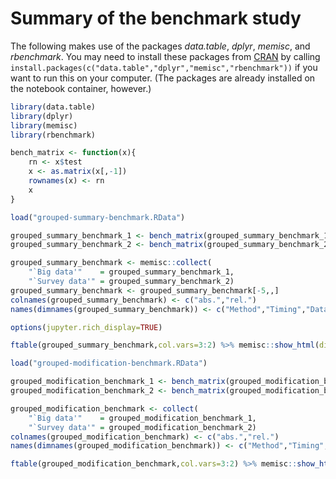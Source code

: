 # Summary of the benchmark study


The following makes use of the packages *data.table*, *dplyr*, *memisc*, and *rbenchmark*. You may need to install these packages from [CRAN](https://cran.r-packages.org) by calling `install.packages(c("data.table","dplyr","memisc","rbenchmark"))` if you want to run this on your computer. (The packages are already installed
on the notebook container, however.)

```r
library(data.table)
library(dplyr)
library(memisc)
library(rbenchmark)
```

```r
bench_matrix <- function(x){
    rn <- x$test
    x <- as.matrix(x[,-1])
    rownames(x) <- rn
    x
}
```

```r
load("grouped-summary-benchmark.RData")
```

```r
grouped_summary_benchmark_1 <- bench_matrix(grouped_summary_benchmark_1)
grouped_summary_benchmark_2 <- bench_matrix(grouped_summary_benchmark_2)
```

```r
grouped_summary_benchmark <- memisc::collect(
    "`Big data'"    = grouped_summary_benchmark_1,
    "`Survey data'" = grouped_summary_benchmark_2)
grouped_summary_benchmark <- grouped_summary_benchmark[-5,,]
colnames(grouped_summary_benchmark) <- c("abs.","rel.")
names(dimnames(grouped_summary_benchmark)) <- c("Method","Timing","Data")
```

```r
options(jupyter.rich_display=TRUE)
```

```r
ftable(grouped_summary_benchmark,col.vars=3:2) %>% memisc::show_html(digits=2)
```

```r
load("grouped-modification-benchmark.RData")

grouped_modification_benchmark_1 <- bench_matrix(grouped_modification_benchmark_1)
grouped_modification_benchmark_2 <- bench_matrix(grouped_modification_benchmark_2)

grouped_modification_benchmark <- collect(
    "`Big data'"    = grouped_modification_benchmark_1,
    "`Survey data'" = grouped_modification_benchmark_2)
colnames(grouped_modification_benchmark) <- c("abs.","rel.")
names(dimnames(grouped_modification_benchmark)) <- c("Method","Timing","Data")
```

```r
ftable(grouped_modification_benchmark,col.vars=3:2) %>% memisc::show_html(digits=2)
```
